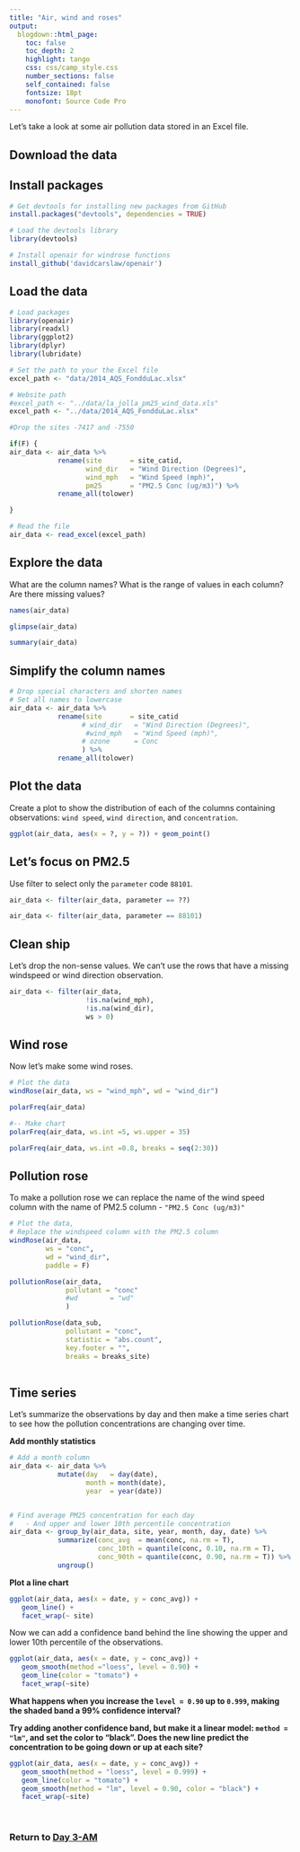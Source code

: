 ```yaml
---
title: "Air, wind and roses"
output: 
  blogdown::html_page: 
    toc: false
    toc_depth: 2
    highlight: tango
    css: css/camp_style.css
    number_sections: false
    self_contained: false
    fontsize: 18pt
    monofont: Source Code Pro
---
```



Let's take a look at some air pollution data stored in an Excel file.

## Download the data

## Install packages

```r

# Get devtools for installing new packages from GitHub
install.packages("devtools", dependencies = TRUE)

# Load the devtools library 
library(devtools)

# Install openair for windrose functions
install_github('davidcarslaw/openair')
```


## Load the data
```r

# Load packages
library(openair)
library(readxl)
library(ggplot2)
library(dplyr)
library(lubridate)

# Set the path to your the Excel file
excel_path <- "data/2014_AQS_FondduLac.xlsx"
```

```r
# Website path
#excel_path <- "../data/la_jolla_pm25_wind_data.xls"
excel_path <- "../data/2014_AQS_FondduLac.xlsx"

#Drop the sites -7417 and -7550

if(F) {
air_data <- air_data %>% 
            rename(site       = site_catid,
                   wind_dir   = "Wind Direction (Degrees)",
                   wind_mph   = "Wind Speed (mph)",
                   pm25       = "PM2.5 Conc (ug/m3)") %>%
            rename_all(tolower)

}

```

```r
# Read the file
air_data <- read_excel(excel_path)
```

## Explore the data

What are the column names? What is the range of values in each column? Are there missing values?

```r

names(air_data)

glimpse(air_data)

summary(air_data)

```



## Simplify the column names
```r

# Drop special characters and shorten names
# Set all names to lowercase
air_data <- air_data %>% 
            rename(site       = site_catid
                  # wind_dir   = "Wind Direction (Degrees)",
                   #wind_mph   = "Wind Speed (mph)",
                  # ozone      = Conc
                  ) %>%
            rename_all(tolower)

```


## Plot the data

Create a plot to show the distribution of each of the columns containing observations: `wind speed`, `wind direction`, and `concentration`.


```r

ggplot(air_data, aes(x = ?, y = ?)) + geom_point()


```


## Let's focus on PM2.5

Use filter to select only the `parameter` code `88101`.

```r

air_data <- filter(air_data, parameter == ??)
```


```r

air_data <- filter(air_data, parameter == 88101)
```


## Clean ship

Let's drop the non-sense values. We can't use the rows that have a missing windspeed or wind direction observation.

```r
air_data <- filter(air_data, 
                   !is.na(wind_mph), 
                   !is.na(wind_dir),
                   ws > 0)
```

## Wind rose

Now let's make some wind roses.

```r

# Plot the data
windRose(air_data, ws = "wind_mph", wd = "wind_dir")

polarFreq(air_data)

#-- Make chart
polarFreq(air_data, ws.int =5, ws.upper = 35)

polarFreq(air_data, ws.int =0.8, breaks = seq(2:30))

```


## Pollution rose

To make a pollution rose we can replace the name of the wind speed column with the name of PM2.5 column - `"PM2.5 Conc (ug/m3)"`

```r

# Plot the data, 
# Replace the windspeed column with the PM2.5 column
windRose(air_data,
         ws = "conc",
         wd = "wind_dir",
         paddle = F)

pollutionRose(air_data, 
              pollutant = "conc"
              #wd        = "wd"
              )

pollutionRose(data_sub, 
              pollutant = "conc",
              statistic = "abs.count",  
              key.footer = "", 
              breaks = breaks_site)
              
```



## Time series

Let's summarize the observations by day and then make a time series chart to see how the pollution concentrations are changing over time.

__Add monthly statistics__
```r

# Add a month column
air_data <- air_data %>% 
            mutate(day   = day(date),
                   month = month(date),
                   year  = year(date))


# Find average PM25 concentration for each day
#   - And upper and lower 10th percentile concentration
air_data <- group_by(air_data, site, year, month, day, date) %>%
            summarize(conc_avg  = mean(conc, na.rm = T),
                      conc_10th = quantile(conc, 0.10, na.rm = T),
                      conc_90th = quantile(conc, 0.90, na.rm = T)) %>%
            ungroup()


```


__Plot a line chart__
```r

ggplot(air_data, aes(x = date, y = conc_avg)) +
   geom_line() +
   facet_wrap(~ site)

```


Now we can add a confidence band behind the line showing the upper and lower 10th percentile of the observations.

```r

ggplot(air_data, aes(x = date, y = conc_avg)) + 
   geom_smooth(method ="loess", level = 0.90) +
   geom_line(color = "tomato") +
   facet_wrap(~site)

```


__What happens when you increase the `level = 0.90` up to `0.999`, making the shaded band a 99% confidence interval?__

__Try adding another confidence band, but make it a linear model: `method = "lm"`, and set the color to "black". Does the new line predict the concentration to be going down or up at each site?__


```r

ggplot(air_data, aes(x = date, y = conc_avg)) + 
   geom_smooth(method = "loess", level = 0.999) +
   geom_line(color = "tomato") +
   geom_smooth(method = "lm", level = 0.90, color = "black") +
   facet_wrap(~site)

```

<br>

### <i class="fa fa-rocket" aria-hidden="true"></i> Return to [Day 3-AM](../page/day3_am.html) {-}

<br>


<br>
